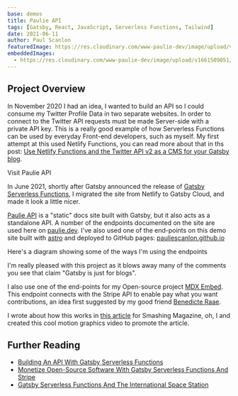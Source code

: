```yaml
---
base: demos
title: Paulie API
tags: [Gatsby, React, JavaScript, Serverless Functions, Tailwind]
date: 2021-06-11
author: Paul Scanlon
featuredImage: https://res.cloudinary.com/www-paulie-dev/image/upload/v1661509051/paulie.dev/2021/06/paulie-api-og-image_ajwpg2.jpg
embeddedImages:
  - https://res.cloudinary.com/www-paulie-dev/image/upload/v1661509051/paulie.dev/2021/06/api-overview-diagram_pkv99p.jpg
---
```


## Project Overview

In November 2020 I had an idea, I wanted to build an API so I could consume my Twitter Profile Data in two separate
websites. In order to connect to the Twitter API requests must be made Server-side with a private API key. This is a
really good example of how Serverless Functions can be used by everyday Front-end developers, such as myself. My first
attempt at this used Netlify Functions, you can read more about that in ths post:
[Use Netlify Functions and the Twitter API v2 as a CMS for your Gatsby blog](posts/2020/11/gatsby-netlify-twitter/).

<CtaExternal href='https://paulieapi.gatsbyjs.io/'>Visit Paulie API</CtaExternal>

In June 2021, shortly after Gatsby announced the release of
[Gatsby Serverless Functions](https://www.gatsbyjs.com/products/cloud/functions), I migrated the site from Netlify to
Gatsby Cloud, and made it look a little nicer.

[Paulie API](https://paulieapi.gatsbyjs.io/) is a "static" docs site built with Gatsby, but it also acts as a standalone
API. A number of the endpoints documented on the site are used here on [paulie.dev](https://paulie.dev/). I've also used
one of the end-points on this demo site built with [astro](https://astro.build/) and deployed to GitHub pages:
[pauliescanlon.github.io](https://pauliescanlon.github.io/)

Here's a diagram showing some of the ways I'm using the endpoints

<AstroImage
  width='768'
  height='480'
  alt='Paulie API usage diagram'
  url='https://res.cloudinary.com/www-paulie-dev/image/upload/v1661509051/paulie.dev/2021/06/api-overview-diagram_pkv99p.jpg'
/>

I'm really pleased with this project as it blows away many of the comments you see that claim "Gatsby is just for
blogs".

I also use one of the end-points for my Open-source project [MDX Embed](http://mdx-embed.com/). This endpoint connects
with the Stripe API to enable pay what you want contributions, an idea first suggested by my good friend
[Benedicte Raae](https://twitter.com/raae).

I wrote about how this works in
[this article](https://www.smashingmagazine.com/2021/09/monetize-open-source-software-gatsby-functions-stripe/) for
Smashing Magazine, oh, I and created this cool motion graphics video to promote the article.

<Tweet id='https://twitter.com/smashingmag/status/1438829819551170560' />

## Further Reading

- [Building An API With Gatsby Serverless Functions](https://www.smashingmagazine.com/2021/10/building-api-gatsby-functions/)
- [Monetize Open-Source Software With Gatsby Serverless Functions And Stripe](https://www.smashingmagazine.com/2021/09/monetize-open-source-software-gatsby-functions-stripe/)
- [Gatsby Serverless Functions And The International Space Station](https://www.smashingmagazine.com/2021/07/gatsby-serverless-functions-international-space-station/)
